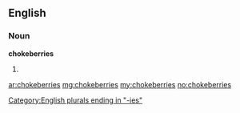 ==English==

===Noun===
'''chokeberries'''

# {{plural of|[[chokeberry]]}}

[[Category:English plurals ending in "-ies"]]

[[ar:chokeberries]]
[[mg:chokeberries]]
[[my:chokeberries]]
[[no:chokeberries]]